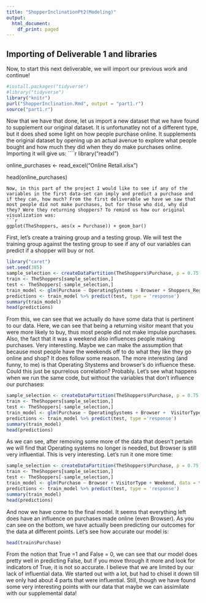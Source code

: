 ```yaml
---
title: "ShopperInclinationPt2(Modeling)"
output:
  html_document:
    df_print: paged
---
```

## Importing of Deliverable 1 and libraries
Now, to start this next deliverable, we will import our previous work and continue!
```r
#install.packages("tidyverse")
#library("tidyverse")
library("knitr")
purl("ShopperInclination.Rmd", output = "part1.r")
source("part1.r")
```
Now that we have that done, let us import a new dataset that we have found to supplement our original dataset. It is unfortunatley not of a different type, but it does shed some light on how people purchase online. It supplements the original dataset by opening up an actual avenue to explore what people bought and how much they did when they do make purchases online. Importing it will give us:
````r
library("readxl")

online_purchases <- read_excel("Online Retail.xlsx")

head(online_purchases)
```
Now, in this part of the project I would like to see if any of the variables in the first data-set can imply and predict a purchase and if they can, how much? From the first deliverable we have we saw that most people did not make purchases, but for those who did, why did they? Were they returning shoppers? To remind us how our original visualization was:
```r
ggplot(TheShoppers, aes(x = Purchase)) + geom_bar()
```

First, let's create a training group and a testing group. We will test the training group against the testing group to see if any of our variables can predict if a shopper will buy or not.
```r
library("caret")
set.seed(385)
sample_selection <- createDataPartition(TheShoppers$Purchase, p = 0.75, list = FALSE)
train <- TheShoppers[sample_selection,]
test <- TheShoppers[-sample_selection,]
train_model <- glm(Purchase ~ OperatingSystems + Browser + Shoppers_Region + TrafficType + VisitorType + Weekend, data = train)
predictions <- train_model %>% predict(test, type = 'response')
summary(train_model)
head(predictions)
```
From this, we can see that we actually do have some data that is pertinent to our data. Here, we can see that being a returning visitor meant that you were more likely to buy, thus most people did not make impulse purchases. Also, the fact that it was a weekend also influences people making purchases. Very interesting. Maybe we can make the assumption that because most people have the weekends off to do what they like they go online and shop? It does follow some reason. The more interesting (and funny, to me) is that Operating Stystems and browser's do influence these. Could this just be spurrelous correlation? Probably. Let's see what happens when we run the same code, but without the variables that don't influence our purchases:
```r
sample_selection <- createDataPartition(TheShoppers$Purchase, p = 0.75, list = FALSE)
train <- TheShoppers[sample_selection,]
test <- TheShoppers[-sample_selection,]
train_model <- glm(Purchase ~ OperatingSystems + Browser +  VisitorType + Weekend, data = train)
predictions <- train_model %>% predict(test, type ='response')
summary(train_model)
head(predictions)
```
As we can see, after removing some more of the data that doesn't pertain we will find that Operating systems no longer is needed, but Browser is still very influential. This is very interesting. Let's run it one more time:
```r
sample_selection <- createDataPartition(TheShoppers$Purchase, p = 0.75, list = FALSE)
train <- TheShoppers[sample_selection,]
test <- TheShoppers[-sample_selection,]
train_model <- glm(Purchase ~ Browser + VisitorType + Weekend, data = train)
predictions <- train_model %>% predict(test, type = 'response')
summary(train_model)
head(predictions)
```
And now we have come to the final model. It seems that everything left does have an influence on purchases made online (even Browser). As you can see on the bottom, we have actually been predicting our outcomes for the data at different points. Let's see how accurate our model is:

```r
head(train$Purchase)
```
From the notion that True =1 and False = 0, we can see that our model does pretty well in predicting False, but if you move through it more and look for indicators of True, it is not so accurate. I believe that we are limited by our lack of influential data. We started out with a lot, but had to chisel it down till we only had about 4 parts that were influential. Still, though we have found some very interesting points with our data that maybe we can assimilate with our supplemental data!
